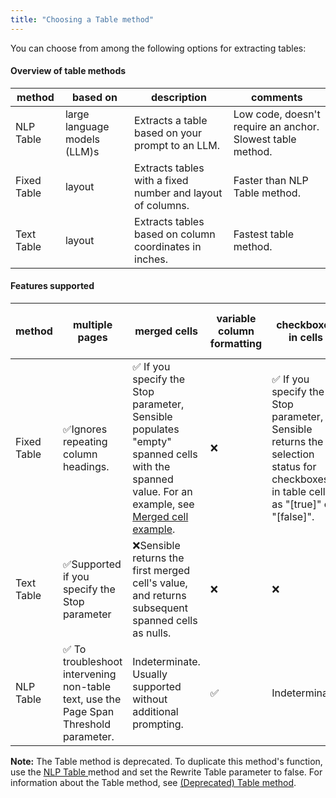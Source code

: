 ```yaml
---
title: "Choosing a Table method"
---
```


You can choose from among the following options for extracting tables:

#### Overview of table methods

| method      | based on                     | description                                                | comments                                                   |
| ----------- | ---------------------------- | ---------------------------------------------------------- | ---------------------------------------------------------- |
| NLP Table   | large language models (LLM)s | Extracts a table based on your prompt to an LLM.           | Low code, doesn't require an anchor. Slowest table method. |
| Fixed Table | layout                       | Extracts tables with a fixed number and layout of columns. | Faster than NLP Table method.                              |
| Text Table  | layout                       | Extracts tables based on column coordinates in inches.     | Fastest table method.                                      |

#### Features supported

| method      | multiple pages                                                                       | merged cells                                                                                                                                                                             | variable column formatting | checkboxes in cells                                                                                                                    | Tables-in tables, labeled rows, and other complex formatting |
| ----------- | ------------------------------------------------------------------------------------ | ---------------------------------------------------------------------------------------------------------------------------------------------------------------------------------------- | -------------------------- | -------------------------------------------------------------------------------------------------------------------------------------- | ------------------------------------------------------------ |
| Fixed Table | ✅Ignores repeating column headings.                                                  | ✅ If you specify the Stop parameter, Sensible populates "empty" spanned cells with the spanned value. For an example, see [Merged cell example](/senseml-reference/methods/fixed-table#example-merged-cells). | ❌                          | ✅ If you specify the Stop parameter, Sensible returns the selection status for checkboxes in table cells as "\[true\]" or "\[false\]". | ❌Use Sections as an alternative                              |
| Text Table  | ✅Supported if you specify the Stop parameter                                         | ❌Sensible returns the first merged cell's value, and returns subsequent spanned cells as nulls.                                                                                          | ❌                          | ❌                                                                                                                                      | ❌Use Sections as an alternative                              |
| NLP Table   | ✅ To troubleshoot intervening non-table text, use the Page Span Threshold parameter. | Indeterminate. Usually supported without additional prompting.                                                                                                                           | ✅                          | Indeterminate.                                                                                                                         | Indeterminate.Use Sections as an alternative.                |

**Note:** The Table method is deprecated. To duplicate this method's function, use the [NLP Table ](/senseml-reference/llm-based-methods/nlp-table)method and set the Rewrite Table parameter to false. For information about the Table method, see [(Deprecated) Table method](/senseml-reference/concepts/choosing-a-table-method).